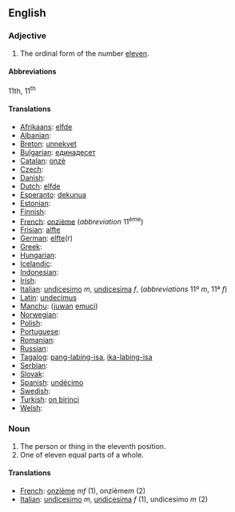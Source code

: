 ==English==

===Adjective===

# The ordinal form of the number [[eleven]].

====Abbreviations====
11th, 11<sup>th</sup>

====Translations====

* [[Afrikaans]]: [[elfde]]
* [[Albanian]]: [[]]
* [[Breton]]: [[unnekvet]]
* [[Bulgarian]]: [[единадесет]]
* [[Catalan]]: [[onzè]]
* [[Czech]]: [[]]
* [[Danish]]: [[]]
* [[Dutch]]: [[elfde]]
* [[Esperanto]]: [[dekunua]]
* [[Estonian]]: [[]]
* [[Finnish]]: [[]]
* [[French]]: [[onzième]] (''abbreviation'' 11<sup>ème</sup>)
* [[Frisian]]: [[alfte]]
* [[German]]: [[elfte]](r)
* [[Greek]]: [[]]
* [[Hungarian]]: [[]]
* [[Icelandic]]: [[]]
* [[Indonesian]]: [[]]
* [[Irish]]: [[]]
* [[Italian]]: [[undicesimo]] ''m'', [[undicesima]] ''f'', (''abbreviations'' 11º ''m'', 11ª ''f'')
* [[Latin]]: [[undecimus]]
* [[Manchu]]: ([[juwan]] [[emuci]])
* [[Norwegian]]: [[]]
* [[Polish]]: [[]]
* [[Portuguese]]: [[]]
* [[Romanian]]: [[]]
* [[Russian]]: [[]]
* [[Tagalog]]: [[pang-labing-isa]], [[ika-labing-isa]]
* [[Serbian]]: [[]]
* [[Slovak]]: [[]]
* [[Spanish]]: [[undécimo]] 
* [[Swedish]]: [[]]
* [[Turkish]]: [[on birinci]]
* [[Welsh]]: [[]]

===Noun===

#The person or thing in the eleventh position.
#One of eleven equal parts of a whole.

====Translations====

*[[French]]: [[onzième]] ''mf'' (1), onzième''m'' (2)
*[[Italian]]: [[undicesimo]] ''m'', [[undicesima]] ''f'' (1), undicesimo ''m'' (2)